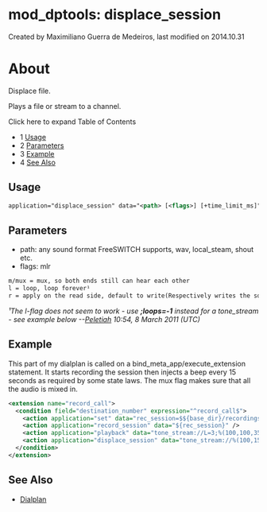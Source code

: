 
# mod_dptools: displace_session 

 Created by  Maximiliano Guerra de Medeiros, last modified on 2014.10.31

# About

Displace file.

Plays a file or stream to a channel.

Click here to expand Table of Contents

* 1 [Usage](#-freeswitch--mod_dptools-displace_session-)
* 2 [Parameters](#-freeswitch--mod_dptools-displace_session-)
* 3 [Example](#-freeswitch--mod_dptools-displace_session-)
* 4 [See Also](#-freeswitch--mod_dptools-displace_session-)

## Usage

```xml
application="displace_session" data="<path> [<flags>] [+time_limit_ms]"
```

## Parameters

* path: any sound format FreeSWITCH supports, wav, local\_steam, shout etc.
* flags: mlr

```xml
m/mux = mux, so both ends still can hear each other
l = loop, loop forever¹
r = apply on the read side, default to write(Respectively writes the sound to the B-leg instead of the A-leg of a call)
```

_¹The l-flag does not seem to work - use **;loops=-1** instead for a tone\_stream - see example below --[Peletiah](https://wiki.freeswitch.org/wiki/User:Peletiah "User:Peletiah") 10:54, 8 March 2011 (UTC)_

## Example

This part of my dialplan is called on a bind\_meta\_app/execute\_extension statement. It starts recording the session then injects a beep every 15 seconds as required by some state laws. The mux flag makes sure that all the audio is mixed in.

```xml
<extension name="record_call">
  <condition field="destination_number" expression="^record_call$">
    <action application="set" data="rec_session=$${base_dir}/recordings/${caller_id_number}.${strftime(%Y-%m-%d-%H-%M-%S)}.wav"/>
    <action application="record_session" data="${rec_session}" />
    <action application="playback" data="tone_stream://L=3;%(100,100,350,440)" />
    <action application="displace_session" data="tone_stream://%(100,15000,800);loops=-1 mux" />
  </condition>
</extension>
```

## See Also

* [Dialplan](../../Dialplan/index.mdx#0-about)


